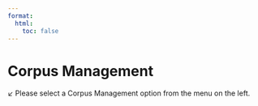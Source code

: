 ```yaml
---
format:
  html:
    toc: false
---
```

# Corpus Management

↙ Please select a Corpus Management option from the menu on the left.